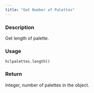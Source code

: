 ```yaml
---
title: "Get Number of Palettes"
---
```


### Description

Get length of palette.

### Usage

<pre><code class='language-python'>hclpalettes.length()</code></pre>

### Return

Integer, number of palettes in the object.
